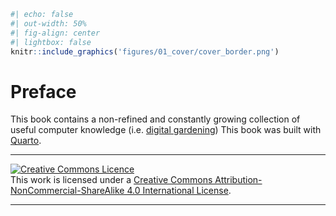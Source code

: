 
```r
#| echo: false
#| out-width: 50%
#| fig-align: center
#| lightbox: false
knitr::include_graphics('figures/01_cover/cover_border.png')
```


# Preface {.unnumbered}

This book contains a non-refined and constantly growing collection of useful computer knowledge (i.e. [digital gardening](https://github.com/MaggieAppleton/digital-gardeners))
This book was built with [Quarto](https://quarto.org/).


***

<a rel="license" href="http://creativecommons.org/licenses/by-nc-sa/4.0/"><img alt="Creative Commons Licence" style="border-width:0" src="https://i.creativecommons.org/l/by-nc-sa/4.0/88x31.png" /></a><br />This work is licensed under a <a rel="license" href="http://creativecommons.org/licenses/by-nc-sa/4.0/">Creative Commons Attribution-NonCommercial-ShareAlike 4.0 International License</a>.


***
